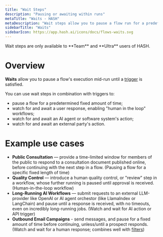 ```yaml
---
title: "Wait Steps"
description: "Pausing or awaiting within runs"
metaTitle: "Waits - HASH"
metaDescription: "Wait steps allow you to pause a flow run for a predefined period of time, or until a trigger is satisfied "
sidebarTitle: "Waits"
sidebarIcon: https://app.hash.ai/icons/docs/flows-waits.svg
---
```


<Callout style="information" type="coming-soon">
  Wait steps are only available to **Team** and **Ultra** users of HASH.
</Callout>

# Overview

**Waits** allow you to pause a flow's execution mid-run until a [trigger](/guide/flows/triggers) is satisfied.

You can use wait steps in combination with triggers to:

- pause a flow for a predetermined fixed amount of time;
- watch for and await a user response, enabling "human in the loop" workflows;
- watch for and await an AI agent or software system's action;
- watch for and await an external party's action.

# Example use cases

- **Public Consultation** — provide a time-limited window for members of the public to respond to a consultation document published online, before continuing with the next step in a flow. (Pausing a flow for a specific fixed length of time)
- **Quality Control** — introduce a human quality control, or "review" step in a workflow, whose further running is paused until approval is received. (Human-in-the-loop workflow)
- **Long-Running AI Workflows** — submit requests to an external LLM-provider like OpenAI or AI agent orchestor (like LlamaIndex or LangChain) and pause until a response is received, with no timeouts, even on incredibly long-running jobs. (Watch and wait for AI action or API trigger)
- **Outbound Email Campaigns** - send messages, and pause for a fixed amount of time before continuing, unless/until a prospect responds. (Watch and wait for a human response; combines well with [filters](/guide/flows/filters))
